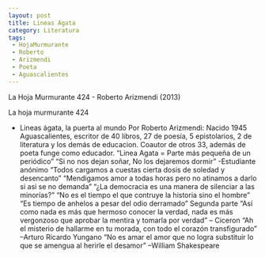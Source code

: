 ```yaml
---
layout: post
title: Lineas Agata
category: Literatura
tags:
 - HojaMurmurante
 - Roberto
 - Arizmendi
 - Poeta
 - Aguascalientes
---
```


La Hoja Murmurante 424 - Roberto Arizmendi (2013)

La hoja murmurante 424
-	Lineas ágata, la puerta al mundo
Por Roberto Arizmendi:
Nacido 1945 Aguascalientes, escritor de 40 libros, 27 de poesía, 5 epistolarios, 2 de literatura y los demás de educacion. Coautor de otros 33, además de poeta funge como educador.
“Linea Agata = Parte más pequeña de un periódico”
“Si no nos dejan soñar,
No los dejaremos dormir”
-Estudiante anónimo
“Todos cargamos a cuestas cierta dosis de soledad y desencanto”
“Mendigamos amor a todas horas pero no atinamos a darlo si asi se no demanda”
“¿La democracia es una manera de silenciar a las minorías?”
“No es el tiempo el que contruye la historia sino el hombre”
“Es tiempo de anhelos a pesar del odio derramado”
Segunda parte
“Así como nada es más que hermoso conocer la verdad, nada es más vergonzoso que aprobar la mentira y tomarla por verdad” – Ciceron
“Ah el misterio de hallarme en tu morada, con todo el corazón transfigurado” –Arturo Ricardo Yungano
“No es amar el amor que no logra substituir lo que se amengua al herirle el desamor” –William Shakespeare
